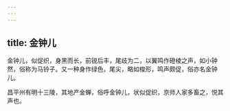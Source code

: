```yaml
---
---
---
```

title: 金钟儿
---



金钟儿，似促织，身黑而长，前锐后丰，尾歧为二，以翼鸣作磴棱之声，如小钟然，俗称为马铃子。又一种身作绿色，尾尖，略如梭形，鸣声颇促，俗亦名金钟儿。

昌平州有明十三陵，其地产金蝉，俗呼金钟儿，状似促织，京师人家多畜之，悦其声也。